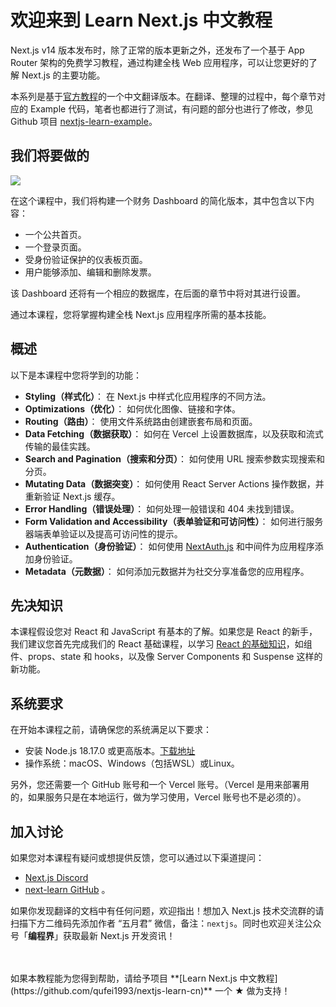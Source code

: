 
# 欢迎来到 Learn Next.js 中文教程

Next.js v14 版本发布时，除了正常的版本更新之外，还发布了一个基于 App Router 架构的免费学习教程，通过构建全栈 Web 应用程序，可以让您更好的了解 Next.js 的主要功能。

本系列是基于[官方教程](https://nextjs.org/learn)的一个中文翻译版本。在翻译、整理的过程中，每个章节对应的 Example 代码，笔者也都进行了测试，有问题的部分也进行了修改，参见 Github 项目 [nextjs-learn-example](https://github.com/qufei1993/nextjs-learn-example)。

## 我们将要做的

![](/chapter0-dashboard.avif)

在这个课程中，我们将构建一个财务 Dashboard 的简化版本，其中包含以下内容：

* 一个公共首页。
* 一个登录页面。
* 受身份验证保护的仪表板页面。
* 用户能够添加、编辑和删除发票。

该 Dashboard 还将有一个相应的数据库，在后面的章节中将对其进行设置。

通过本课程，您将掌握构建全栈 Next.js 应用程序所需的基本技能。

## 概述

以下是本课程中您将学到的功能：

* **Styling（样式化）**： 在 Next.js 中样式化应用程序的不同方法。
* **Optimizations（优化）**： 如何优化图像、链接和字体。
* **Routing（路由）**： 使用文件系统路由创建嵌套布局和页面。
* **Data Fetching（数据获取）**： 如何在 Vercel 上设置数据库，以及获取和流式传输的最佳实践。
* **Search and Pagination（搜索和分页）**： 如何使用 URL 搜索参数实现搜索和分页。
* **Mutating Data（数据突变）**： 如何使用 React Server Actions 操作数据，并重新验证 Next.js 缓存。
* **Error Handling（错误处理）**： 如何处理一般错误和 404 未找到错误。
* **Form Validation and Accessibility（表单验证和可访问性）**： 如何进行服务器端表单验证以及提高可访问性的提示。
* **Authentication（身份验证）**： 如何使用 [NextAuth.js](https://next-auth.js.org/) 和中间件为应用程序添加身份验证。
* **Metadata（元数据）**： 如何添加元数据并为社交分享准备您的应用程序。

## 先决知识

本课程假设您对 React 和 JavaScript 有基本的了解。如果您是 React 的新手，我们建议您首先完成我们的 React 基础课程，以学习 [React 的基础知识](https://nextjs.org/learn/react-foundations)，如组件、props、state 和 hooks，以及像 Server Components 和 Suspense 这样的新功能。

## 系统要求

在开始本课程之前，请确保您的系统满足以下要求：

* 安装 Node.js 18.17.0 或更高版本。[下载地址](https://nodejs.org/en)
* 操作系统：macOS、Windows（包括WSL）或Linux。

另外，您还需要一个 GitHub 账号和一个 Vercel 账号。（Vercel 是用来部署用的，如果服务只是在本地运行，做为学习使用，Vercel 账号也不是必须的）。

## 加入讨论

如果您对本课程有疑问或想提供反馈，您可以通过以下渠道提问：
* [Next.js Discord](https://discord.com/invite/Q3AsD4efFC)
* [next-learn GitHub](https://github.com/vercel/next-learn) 。

如果你发现翻译的文档中有任何问题，欢迎指出！想加入 Next.js 技术交流群的请扫描下方二维码先添加作者 “五月君” 微信，备注：`nextjs`。同时也欢迎关注公众号「**编程界**」获取最新 Next.js 开发资讯！

<FollowMe />

<br />
<br />

<div className="text-center">
  如果本教程能为您得到帮助，请给予项目 **[Learn Next.js 中文教程](https://github.com/qufei1993/nextjs-learn-cn)** 一个 ★ 做为支持！
</div>
